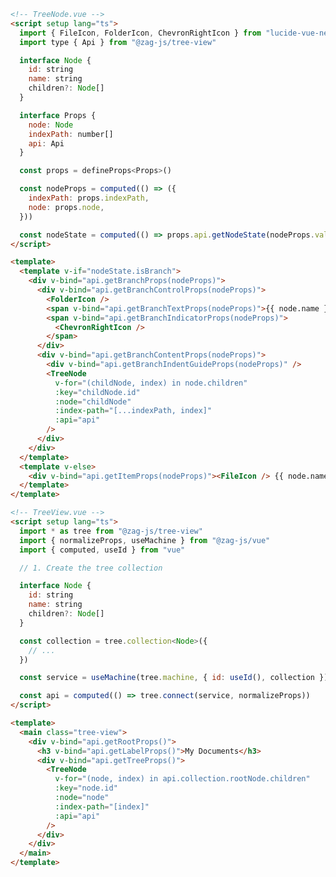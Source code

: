 ```html
<!-- TreeNode.vue -->
<script setup lang="ts">
  import { FileIcon, FolderIcon, ChevronRightIcon } from "lucide-vue-next"
  import type { Api } from "@zag-js/tree-view"

  interface Node {
    id: string
    name: string
    children?: Node[]
  }

  interface Props {
    node: Node
    indexPath: number[]
    api: Api
  }

  const props = defineProps<Props>()

  const nodeProps = computed(() => ({
    indexPath: props.indexPath,
    node: props.node,
  }))

  const nodeState = computed(() => props.api.getNodeState(nodeProps.value))
</script>

<template>
  <template v-if="nodeState.isBranch">
    <div v-bind="api.getBranchProps(nodeProps)">
      <div v-bind="api.getBranchControlProps(nodeProps)">
        <FolderIcon />
        <span v-bind="api.getBranchTextProps(nodeProps)">{{ node.name }}</span>
        <span v-bind="api.getBranchIndicatorProps(nodeProps)">
          <ChevronRightIcon />
        </span>
      </div>
      <div v-bind="api.getBranchContentProps(nodeProps)">
        <div v-bind="api.getBranchIndentGuideProps(nodeProps)" />
        <TreeNode
          v-for="(childNode, index) in node.children"
          :key="childNode.id"
          :node="childNode"
          :index-path="[...indexPath, index]"
          :api="api"
        />
      </div>
    </div>
  </template>
  <template v-else>
    <div v-bind="api.getItemProps(nodeProps)"><FileIcon /> {{ node.name }}</div>
  </template>
</template>
```

```html
<!-- TreeView.vue -->
<script setup lang="ts">
  import * as tree from "@zag-js/tree-view"
  import { normalizeProps, useMachine } from "@zag-js/vue"
  import { computed, useId } from "vue"

  // 1. Create the tree collection

  interface Node {
    id: string
    name: string
    children?: Node[]
  }

  const collection = tree.collection<Node>({
    // ...
  })

  const service = useMachine(tree.machine, { id: useId(), collection })

  const api = computed(() => tree.connect(service, normalizeProps))
</script>

<template>
  <main class="tree-view">
    <div v-bind="api.getRootProps()">
      <h3 v-bind="api.getLabelProps()">My Documents</h3>
      <div v-bind="api.getTreeProps()">
        <TreeNode
          v-for="(node, index) in api.collection.rootNode.children"
          :key="node.id"
          :node="node"
          :index-path="[index]"
          :api="api"
        />
      </div>
    </div>
  </main>
</template>
```
